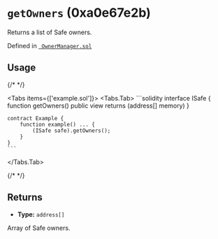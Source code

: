 



# `getOwners` (0xa0e67e2b)



Returns a list of Safe owners.




Defined in [` OwnerManager.sol`](https://github.com/safe-global/safe-smart-account/tree/v1.4.1/contracts/base/OwnerManager.sol#L148)


## Usage

{/* <!-- vale off --> */}

<Tabs items={['example.sol']}>
  <Tabs.Tab>
    ```solidity
    interface ISafe {
        function getOwners() public view returns (address[] memory)
    }

    contract Example {
        function example() ... {
            (ISafe safe).getOwners();
        }
    }
    ```
  </Tabs.Tab>
</Tabs>

{/* <!-- vale on --> */}

## Returns



  - **Type:** `address[]`

  Array of Safe owners.







